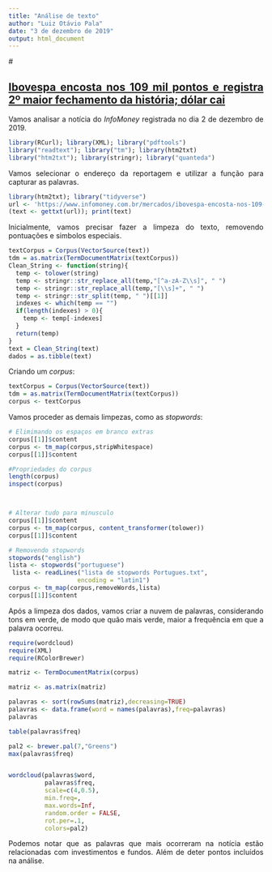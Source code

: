 ```yaml
---
title: "Análise de texto"
author: "Luiz Otávio Pala"
date: "3 de dezembro de 2019"
output: html_document
---
```

#<div style="text-align: justify"> 

## [Ibovespa encosta nos 109 mil pontos e registra 2º maior fechamento da história; dólar cai](#heading-3)

Vamos analisar a notícia do *InfoMoney* registrada no dia 2 de dezembro de 2019.

```r
library(RCurl); library(XML); library("pdftools")
library("readtext"); library("tm"); library(htm2txt)
library("htm2txt"); library(stringr); library("quanteda")
```

Vamos selecionar o endereço da reportagem e utilizar a função para capturar as palavras.

```r
library(htm2txt); library("tidyverse")
url <- 'https://www.infomoney.com.br/mercados/ibovespa-encosta-nos-109-mil-pontos-e-registra-2o-maior-fechamento-da-historia-dolar-cai/'
(text <- gettxt(url)); print(text)
```

Inicialmente, vamos precisar fazer a limpeza do texto, removendo pontuações e simbolos especiais.

```r
textCorpus = Corpus(VectorSource(text))
tdm = as.matrix(TermDocumentMatrix(textCorpus))
Clean_String <- function(string){
  temp <- tolower(string)
  temp <- stringr::str_replace_all(temp,"[^a-zA-Z\\s]", " ")
  temp <- stringr::str_replace_all(temp,"[\\s]+", " ")
  temp <- stringr::str_split(temp, " ")[[1]]
  indexes <- which(temp == "")
  if(length(indexes) > 0){
    temp <- temp[-indexes]
  } 
  return(temp)
}
text = Clean_String(text)
dados = as.tibble(text)
```

Criando um *corpus*:

```r
textCorpus = Corpus(VectorSource(text))
tdm = as.matrix(TermDocumentMatrix(textCorpus))
corpus <- textCorpus
```

Vamos proceder as demais limpezas, como as *stopwords*:

```r
# Elimimando os espaços em branco extras
corpus[[1]]$content
corpus <- tm_map(corpus,stripWhitespace)
corpus[[1]]$content

#Propriedades do corpus
length(corpus)
inspect(corpus)



# Alterar tudo para minusculo
corpus[[1]]$content
corpus <- tm_map(corpus, content_transformer(tolower))
corpus[[1]]$content

# Removendo stopwords
stopwords("english")
lista <- stopwords("portuguese")
 lista <- readLines("lista de stopwords Portugues.txt",
                   encoding = "latin1")
corpus <- tm_map(corpus,removeWords,lista)
corpus[[1]]$content
```

Após a limpeza dos dados, vamos criar a nuvem de palavras, considerando tons em verde, de modo que quão mais verde, maior a frequência em que a palavra ocorreu.


```r
require(wordcloud)
require(XML)
require(RColorBrewer)

matriz <- TermDocumentMatrix(corpus)

matriz <- as.matrix(matriz)

palavras <- sort(rowSums(matriz),decreasing=TRUE)
palavras <- data.frame(word = names(palavras),freq=palavras)
palavras

table(palavras$freq)

pal2 <- brewer.pal(7,"Greens")
max(palavras$freq)


wordcloud(palavras$word,
          palavras$freq, 
          scale=c(4,0.5),
          min.freq=,
          max.words=Inf,
          random.order = FALSE,
          rot.per=.1, 
          colors=pal2)
```

Podemos notar que as palavras que mais ocorreram na notícia estão relacionadas com investimentos e fundos. Além de deter pontos incluídos na análise. 



